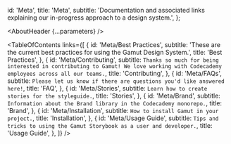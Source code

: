 

  id: 'Meta',
  title: 'Meta',
  subtitle:
    'Documentation and associated links explaining our in-progress approach to a design system.',
};

<Meta title="Meta/About" />

<AboutHeader {...parameters} />

<TableOfContents
  links={[
    {
      id: 'Meta/Best Practices',
      subtitle: 'These are the current best practices for using the Gamut Design System.',
      title: 'Best Practices',
    },
    {
      id: 'Meta/Contributing',
      subtitle: `Thanks so much for being interested in contributing to Gamut! We love working with Codecademy employees across all our teams.`,
      title: 'Contributing',
    },
    {
      id: 'Meta/FAQs',
      subtitle: `Please let us know if there are questions you'd like answered here!`,
      title: 'FAQ',
    },
    {
      id: 'Meta/Stories',
      subtitle: `Learn how to create stories for the styleguide.`,
      title: 'Stories',
    },
    {
      id: 'Meta/Brand',
      subtitle: `Information about the Brand library in the Codecademy monorepo.`,
      title: 'Brand',
    },
    {
      id: 'Meta/Installation',
      subtitle: `How to install Gamut in your project.`,
      title: 'Installation',
    },
    {
      id: 'Meta/Usage Guide',
      subtitle: `Tips and tricks to using the Gamut Storybook as a user and developer.`,
      title: 'Usage Guide',
    },
  ]}
/>

